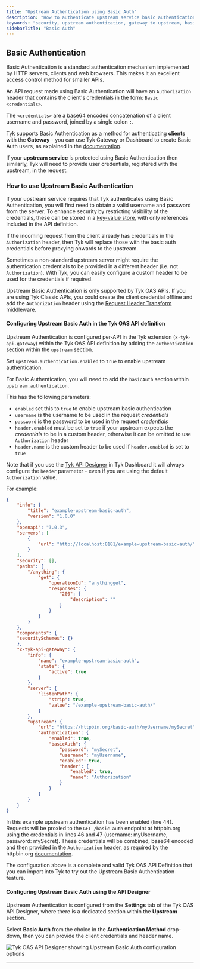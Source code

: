 ```yaml
---
title: "Upstream Authentication using Basic Auth"
description: "How to authenticate upstream service basic authentication"
keywords: "security, upstream authentication, gateway to upstream, basic auth"
sidebarTitle: "Basic Auth"
---
```


## Basic Authentication

Basic Authentication is a standard authentication mechanism implemented by HTTP servers, clients and web browsers. This makes it an excellent access control method for smaller APIs.

An API request made using Basic Authentication will have an `Authorization` header that contains the client's credentials in the form: `Basic <credentials>`.

The `<credentials>` are a base64 encoded concatenation of a client username and password, joined by a single colon `:`.

Tyk supports Basic Authentication as a method for authenticating **clients** with the **Gateway** - you can use Tyk Gateway or Dashboard to create Basic Auth users, as explained in the [documentation](/docs/api-management/authentication/basic-authentication#registering-basic-authentication-user-credentials-with-tyk).

If your **upstream service** is protected using Basic Authentication then similarly, Tyk will need to provide user credentials, registered with the upstream, in the request.

### How to use Upstream Basic Authentication

If your upstream service requires that Tyk authenticates using Basic Authentication, you will first need to obtain a valid username and password from the server. To enhance security by restricting visibility of the credentials, these can be stored in a [key-value store](/docs/tyk-self-managed/install), with only references included in the API definition.

If the incoming request from the client already has credentials in the `Authorization` header, then Tyk will replace those with the basic auth credentials before proxying onwards to the upstream.

Sometimes a non-standard upstream server might require the authentication credentials to be provided in a different header (i.e. not `Authorization`). With Tyk, you can easily configure a custom header to be used for the credentials if required.

Upstream Basic Authentication is only supported by Tyk OAS APIs. If you are using Tyk Classic APIs, you could create the client credential offline and add the `Authorization` header using the [Request Header Transform](/docs/api-management/traffic-transformation/request-headers) middleware.

#### Configuring Upstream Basic Auth in the Tyk OAS API definition

Upstream Authentication is configured per-API in the Tyk extension (`x-tyk-api-gateway`) within the Tyk OAS API definition by adding the `authentication` section within the `upstream` section.

Set `upstream.authentication.enabled` to `true` to enable upstream authentication.

For Basic Authentication, you will need to add the `basicAuth` section within `upstream.authentication`.

This has the following parameters:
- `enabled` set this to `true` to enable upstream basic authentication
- `username` is the username to be used in the request *credentials*
- `password` is the password to be used in the request *credentials*
- `header.enabled` must be set to `true` if your upstream expects the *credentials* to be in a custom header, otherwise it can be omitted to use `Authorization` header 
- `header.name` is the custom header to be used if `header.enabled` is set to `true`

Note that if you use the [Tyk API Designer](#configuring-upstream-basic-auth-using-the-api-designer) in Tyk Dashboard it will always configure the `header` parameter - even if you are using the default `Authorization` value.

For example:

```json {hl_lines=["43-54"],linenos=true, linenostart=1}
{
    "info": {
        "title": "example-upstream-basic-auth",
        "version": "1.0.0"
    },
    "openapi": "3.0.3",
    "servers": [
        {
            "url": "http://localhost:8181/example-upstream-basic-auth/"
        }
    ],
    "security": [],
    "paths": {
        "/anything": {
            "get": {
                "operationId": "anythingget",
                "responses": {
                    "200": {
                        "description": ""
                    }
                }
            }
        }
    },
    "components": {
    "securitySchemes": {}
    },
    "x-tyk-api-gateway": {
        "info": {
            "name": "example-upstream-basic-auth",
            "state": {
                "active": true
            }
        },
        "server": {
            "listenPath": {
                "strip": true,
                "value": "/example-upstream-basic-auth/"
            }
        },
        "upstream": {
            "url": "https://httpbin.org/basic-auth/myUsername/mySecret",
            "authentication": {
                "enabled": true,
                "basicAuth": {
                    "password": "mySecret",
                    "username": "myUsername",
                    "enabled": true,
                    "header": {
                        "enabled": true,
                        "name": "Authorization"
                    }
                }
            }
        }
    }
}
```

In this example upstream authentication has been enabled (line 44). Requests will be proxied to the `GET /basic-auth` endpoint at httpbin.org using the credentials in lines 46 and 47 (username: myUsername, password: mySecret). These credentials will be combined, base64 encoded and then provided in the `Authorization` header, as required by the httpbin.org [documentation](https://httpbin.org/#/Auth/get_basic_auth__user___passwd_").

The configuration above is a complete and valid Tyk OAS API Definition that you can import into Tyk to try out the Upstream Basic Authentication feature.

#### Configuring Upstream Basic Auth using the API Designer

Upstream Authentication is configured from the **Settings** tab of the Tyk OAS API Designer, where there is a dedicated section within the **Upstream** section.

Select **Basic Auth** from the choice in the **Authentication Method** drop-down, then you can provide the client credentials and header name.

<img src="/img/dashboard/api-designer/upstream-basic-auth.png" alt="Tyk OAS API Designer showing Upstream Basic Auth configuration options" />

<hr />

